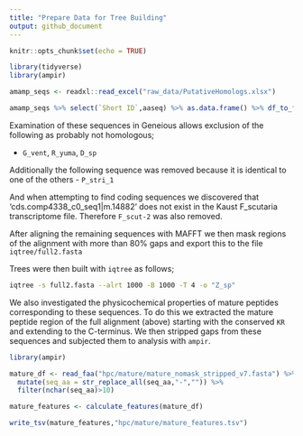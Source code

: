 ```yaml
---
title: "Prepare Data for Tree Building"
output: github_document
---
```


```r
knitr::opts_chunk$set(echo = TRUE)
```

```r
library(tidyverse)
library(ampir)
```


```r
amamp_seqs <- readxl::read_excel("raw_data/PutativeHomologs.xlsx")

amamp_seqs %>% select(`Short ID`,aaseq) %>% as.data.frame() %>% df_to_faa(file = "hpc/iqtree/amamp_aa.fasta")
```

Examination of these sequences in Geneious allows exclusion of the following as probably not homologous; 

- `G_vent`, `R_yuma`, `D_sp`

Additionally the following sequence was removed because it is identical to one of the others
- `P_stri_1`

And when attempting to find coding sequences we discovered that 'cds.comp4338_c0_seq1|m.14882' does not exist in the Kaust F_scutaria transcriptome file. Therefore `F_scut-2` was also removed.

After aligning the remaining sequences with MAFFT we then mask regions of the alignment with more than 80% gaps and export this to the file `iqtree/full2.fasta`

Trees were then built with `iqtree` as follows;

```bash
iqtree -s full2.fasta --alrt 1000 -B 1000 -T 4 -o "Z_sp"
```

We also investigated the physicochemical properties of mature peptides corresponding to these sequences.  To do this we extracted the mature peptide region of the full alignment (above) starting with the conserved `KR` and extending to the C-terminus. We then stripped gaps from these sequences and subjected them to analysis with `ampir`.

```r
library(ampir)

mature_df <- read_faa("hpc/mature/mature_nomask_stripped_v7.fasta") %>% 
  mutate(seq_aa = str_replace_all(seq_aa,"-","")) %>% 
  filter(nchar(seq_aa)>10)

mature_features <- calculate_features(mature_df)

write_tsv(mature_features,"hpc/mature/mature_features.tsv")
```





